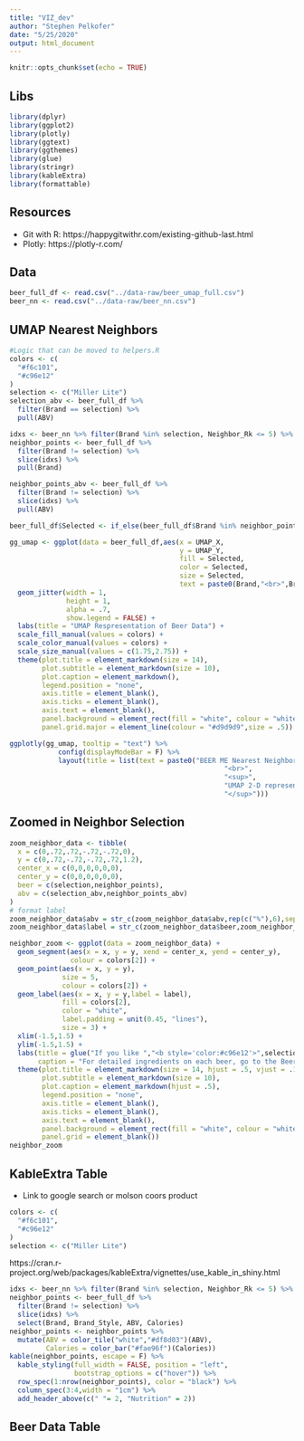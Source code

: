 ```yaml
---
title: "VIZ_dev"
author: "Stephen Pelkofer"
date: "5/25/2020"
output: html_document
---
```


```r
knitr::opts_chunk$set(echo = TRUE)
```

## Libs

```r
library(dplyr)
library(ggplot2)
library(plotly)
library(ggtext)
library(ggthemes)
library(glue)
library(stringr)
library(kableExtra)
library(formattable)
```


## Resources

* Git with R: https://happygitwithr.com/existing-github-last.html
* Plotly: https://plotly-r.com/

## Data

```r
beer_full_df <- read.csv("../data-raw/beer_umap_full.csv")
beer_nn <- read.csv("../data-raw/beer_nn.csv")
```

## UMAP Nearest Neighbors

```r

#Logic that can be moved to helpers.R
colors <- c(
  "#f6c101",
  "#c96e12"
)
selection <- c("Miller Lite")
selection_abv <- beer_full_df %>%
  filter(Brand == selection) %>%
  pull(ABV)

idxs <- beer_nn %>% filter(Brand %in% selection, Neighbor_Rk <= 5) %>% pull(Neighbor_Idx)
neighbor_points <- beer_full_df %>%
  filter(Brand != selection) %>%
  slice(idxs) %>%
  pull(Brand)

neighbor_points_abv <- beer_full_df %>%
  filter(Brand != selection) %>%
  slice(idxs) %>%
  pull(ABV)

beer_full_df$Selected <- if_else(beer_full_df$Brand %in% neighbor_points,"Y","N")

gg_umap <- ggplot(data = beer_full_df,aes(x = UMAP_X,
                                          y = UMAP_Y,
                                          fill = Selected,
                                          color = Selected,
                                          size = Selected,
                                          text = paste0(Brand,"<br>",Brand_Style,"<br>","ABV: ",ABV))) +
  geom_jitter(width = 1,
              height = 1,
              alpha = .7,
              show.legend = FALSE) +
  labs(title = "UMAP Respresentation of Beer Data") +
  scale_fill_manual(values = colors) +
  scale_color_manual(values = colors) +
  scale_size_manual(values = c(1.75,2.75)) +
  theme(plot.title = element_markdown(size = 14),
        plot.subtitle = element_markdown(size = 10),
        plot.caption = element_markdown(),
        legend.position = "none",
        axis.title = element_blank(),
        axis.ticks = element_blank(),
        axis.text = element_blank(),
        panel.background = element_rect(fill = "white", colour = "white"),
        panel.grid.major = element_line(colour = "#d9d9d9",size = .5))

ggplotly(gg_umap, tooltip = "text") %>%
            config(displayModeBar = F) %>%
            layout(title = list(text = paste0("BEER ME Nearest Neighbors",
                                                     "<br>",
                                                     "<sup>",
                                                     "UMAP 2-D representation of beer ingreidents",
                                                     "</sup>")))
```


## Zoomed in Neighbor Selection

```r
zoom_neighbor_data <- tibble(
  x = c(0,.72,.72,-.72,-.72,0),
  y = c(0,.72,-.72,-.72,.72,1.2),
  center_x = c(0,0,0,0,0,0),
  center_y = c(0,0,0,0,0,0),
  beer = c(selection,neighbor_points),
  abv = c(selection_abv,neighbor_points_abv)
)
# format label
zoom_neighbor_data$abv = str_c(zoom_neighbor_data$abv,rep(c("%"),6),sep = "")
zoom_neighbor_data$label = str_c(zoom_neighbor_data$beer,zoom_neighbor_data$abv,sep = "\nABV: ")

neighbor_zoom <- ggplot(data = zoom_neighbor_data) +
  geom_segment(aes(x = x, y = y, xend = center_x, yend = center_y),
               colour = colors[2]) +
  geom_point(aes(x = x, y = y),
             size = 5,
             colour = colors[2]) +
  geom_label(aes(x = x, y = y,label = label),
             fill = colors[2],
             color = "white",
             label.padding = unit(0.45, "lines"),
             size = 3) +
  xlim(-1.5,1.5) +
  ylim(-1.5,1.5) +
  labs(title = glue("If you like ","<b style='color:#c96e12'>",selection,"</b> you might<br>also enjoy these ","<b style='color:#c96e12'>similar beers</b>"),
       caption = "For detailed ingredients on each beer, go to the Beer Data tab") +
  theme(plot.title = element_markdown(size = 14, hjust = .5, vjust = .1),
        plot.subtitle = element_markdown(size = 10),
        plot.caption = element_markdown(hjust = .5),
        legend.position = "none",
        axis.title = element_blank(),
        axis.ticks = element_blank(),
        axis.text = element_blank(),
        panel.background = element_rect(fill = "white", colour = "white"),
        panel.grid = element_blank())
neighbor_zoom
```




## KableExtra Table
- Link to google search or molson coors product

```r
colors <- c(
  "#f6c101",
  "#c96e12"
)
selection <- c("Miller Lite")
```

https://cran.r-project.org/web/packages/kableExtra/vignettes/use_kable_in_shiny.html

```r

idxs <- beer_nn %>% filter(Brand %in% selection, Neighbor_Rk <= 5) %>% pull(Neighbor_Idx)
neighbor_points <- beer_full_df %>%
  filter(Brand != selection) %>%
  slice(idxs) %>%
  select(Brand, Brand_Style, ABV, Calories)
neighbor_points <- neighbor_points %>%
  mutate(ABV = color_tile("white","#df8d03")(ABV),
         Calories = color_bar("#fae96f")(Calories))
kable(neighbor_points, escape = F) %>% 
  kable_styling(full_width = FALSE, position = "left",
                bootstrap_options = c("hover")) %>% 
  row_spec(1:nrow(neighbor_points), color = "black") %>%
  column_spec(3:4,width = "1cm") %>% 
  add_header_above(c(" "= 2, "Nutrition" = 2))
```

## Beer Data Table

```r

```

